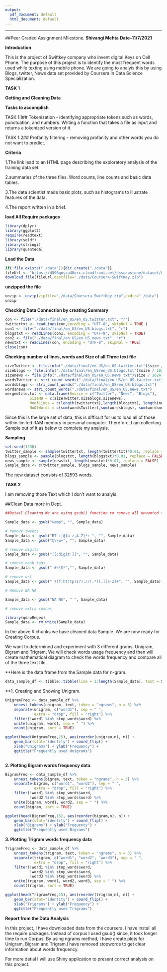 ---
output:
  pdf_document: default
  html_document: default
---
---
##Peer Graded Assignment Milestone.
**Shivangi Mehta**
**Date--11/7/2021**

**Introduction**

This is the project of Swiftkey company who invent digital Keys on Cell Phone. The purpose of this project is to identify the most frequent words used while texting using mobile phone. We are going to analyis this by using Blogs, twitter, News data set provided by Coursera in Data Science Specialization. 

**TASK 1**

**Getting and Cleaning Data**

**Tasks to accomplish**

TASK 1.1## Tokenization - identifying appropriate tokens such as words, punctuation, and numbers. Writing a function that takes a file as input and returns a tokenized version of it.

TASK 1.2## Profanity filtering - removing profanity and other words you do not want to predict.

**Criteria**

1.The link lead to an HTML page describing the exploratory analysis of the training data set.

2.summaries of the three files. Word counts, line counts and basic data tables.

3.The data scientist made basic plots, such as histograms to illustrate features of the data.

4.The report written in a brief.

**load All Require packages**

```{r Final Milestone,warning=FALSE}
library(dplyr)
library(ggplot2)
require(readtext)
library(sqldf)
library(stringi)
library(quanteda)
```
**Load the Data**

```{r, warning=FALSE}
if(!file.exists("./data")){dir.create("./data")}
fileUrl <- "https://d396qusza40orc.cloudfront.net/dsscapstone/dataset/Coursera-SwiftKey.zip"
download.file(fileUrl,destfile="./data/Coursera-SwiftKey.zip")
```
**unzipped the file**

```{r, warning=FALSE}
unzip <- unzip(zipfile="./data/Coursera-SwiftKey.zip",exdir="./data")
unzip
```
**Checking Data Connection by creating Summary**

```{r,warning=FALSE}
con <- file("./data/final/en_US/en_US.twitter.txt", "r")
twittertxt <- readLines(con,encoding = "UTF-8", skipNul = TRUE )
con1 <- file("./data/final/en_US/en_US.blogs.txt", "r")
blogstxt <- readLines(con1, encoding = "UTF-8", skipNul = TRUE)
con2 <- file("./data/final/en_US/en_US.news.txt", "r")
newstxt <- readLines(con, encoding = "UTF-8", skipNul = TRUE)
close(con)
```

**Checking number of lines, words and Size of all Three text file**

```{r,warning=FALSE}
sizeTwitter <- file.info("./data/final/en_US/en_US.twitter.txt")$size / 1024
sizeblogs <- file.info("./data/final/en_US/en_US.blogs.txt")$size / 1024
sizenews <- file.info("./data/final/en_US/en_US.news.txt")$size / 1024
wordsTwitter <- stri_count_words("./data/final/en_US/en_US.twitter.txt")
wordsblogs <- stri_count_words("./data/final/en_US/en_US.blogs.txt")
wordsnews <- stri_count_words("./data/final/en_US/en_US.news.txt")
mergedfile.txt <- data.frame(Source = c("Twitter", "News", "Blogs"),
           SizeMB = c(sizeTwitter,sizeblogs,sizenews),
           NoofLines = c(length(twittertxt),length(blogstxt), length(newstxt)),
           NoOfWords = c(sum(wordsTwitter),sum(wordsblogs), sum(wordsnews)))
```


Since this is the large set of data, this is difficult for us to load all of those within limited RAM memory in personal computer. Therefore, I am collecting Sample out of it as below to complete my analysis. 

**Sampling**


```{r,warning=FALSE}
set.seed(1288)
twitter_sample <- sample(twittertxt, length(twittertxt)*0.01, replace = FALSE)
blogs_sample <- sample(blogstxt, length(blogstxt)*0.01, replace = FALSE)
news_sample <- sample(newstxt, length(newstxt)*0.01, replace = FALSE)
Sample_data <- c(twitter_sample, blogs_sample, news_sample)
```

The new dataset consists of 32593 words.

**TASK 2**

I am removing those Text which I don't want to analyis.

##Clean Data more in Dept.

```{r,warning=FALSE}

##Detail Cleaning.We are using gsub() function to remove all unwanted symbols from the data.44

Sample_data <- gsub("&amp", "", Sample_data)

# remove tweets
Sample_data <- gsub("RT :|@[a-z,A-Z]*: ", "", Sample_data) 
Sample_data <- gsub("@\\w+", "", Sample_data)

# remove digits
Sample_data <- gsub("[[:digit:]]", "", Sample_data) 

# remove hash tags
Sample_data <- gsub(" #\\S*","", Sample_data)   

# remove url
Sample_data <- gsub(" ?(f|ht)tp(s?)://(.*)[.][a-z]+", "", Sample_data) 

# Remove NA NA

Sample_data <- gsub("NA NA", " ", Sample_data)

# remove extra spaces

library(qdapRegex)
Sample_data <- rm_white(Sample_data) 


```

In the above R chunks we have cleaned data Sample. We are now ready for Creating Corpus. 

We want to determined and experiment with 3 different grams. Unigram, Bigram and Trigram. We will check words usage frequency and then will create mathematical diagram to check the words frequency and compare all of the three text file. 

**Here is the data frame from the Sample data for n-gram.

```{r, warning=FALSE}
data_sample_df <- tibble::tibble(line = 1:length(Sample_data), text = Sample_data)
```

**1. Creating and Showing Unigram.

```{r, warning=FALSE}
UnigramFreq <- data_sample_df %>%
    unnest_tokens(unigram, text, token = "ngrams", n = 3) %>%
    separate(unigram, c("word1"), sep = " ", 
             extra = "drop", fill = "right") %>%
    filter(!word1 %in% stop_words$word) %>%
    unite(unigram, word1, sep = " ") %>%
    count(unigram, sort = TRUE)

ggplot(head(UnigramFreq,15), aes(reorder(unigram,n), n)) +   
    geom_bar(stat="identity") + coord_flip() + 
    xlab("Unigrams") + ylab("Frequency") +
    ggtitle("Frequently used Unigrams")
      
```

**2. Plotting Bigram words frequency data**.

```{r, warning=FALSE}
BigramFreq <- data_sample_df %>%
    unnest_tokens(bigram, text, token = "ngrams", n = 3) %>%
    separate(bigram, c("word1", "word2"), sep = " ", 
             extra = "drop", fill = "right") %>%
    filter(!word1 %in% stop_words$word,
           !word2 %in% stop_words$word) %>%
    unite(bigram, word1, word2, sep = " ") %>%
    count(bigram, sort = TRUE)

ggplot(head(BigramFreq,15), aes(reorder(bigram,n), n)) +   
    geom_bar(stat="identity") + coord_flip() + 
    xlab("Bigrams") + ylab("Frequency") +
    ggtitle("Frequently used Bigrams")
```

**3. Plotting Trigram words frequency data**

```{r, warning=FALSE}
TrigramFreq <- data_sample_df %>%
    unnest_tokens(trigram, text, token = "ngrams", n = 3) %>%
    separate(trigram, c("word1", "word2", "word3"), sep = " ", 
             extra = "drop", fill = "right") %>%
    filter(!word1 %in% stop_words$word,
           !word2 %in% stop_words$word,
           !word3 %in% stop_words$word) %>%
    unite(trigram, word1, word2, word3, sep = " ") %>%
    count(trigram, sort = TRUE)

ggplot(head(TrigramFreq,15), aes(reorder(trigram,n), n)) +   
    geom_bar(stat="identity") + coord_flip() + 
    xlab("Trigrams") + ylab("Frequency") +
    ggtitle("Frequently used Trigrams")
```

**Report from the Data Analysis**

In this project, I have downloaded data from the coursera. I have install all the require packages. Instead of corpus I used gsub() since, it took longer time to run Corpus. By using ngrams method, I have create plots for Unigram, Bigram and Trigram.I have removed stopwords to get clear information about words frequency.

For more detial I will use Shiny application to present correct analysis on this project.
